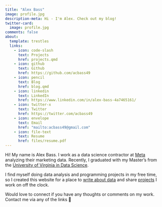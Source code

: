 ```yaml
---
title: "Alex Bass"
image: profile.jpg
description-meta: Hi - I'm Alex. Check out my blog!
twitter-card: 
  image: profile.jpg
comments: false
about:
  template: trestles
  links:
    - icon: code-slash
      text: Projects
      href: projects.qmd
    - icon: github
      text: Github
      href: https://github.com/acbass49
    - icon: pencil
      text: Blog
      href: blog.qmd
    - icon: linkedin
      text: LinkedIn
      href: https://www.linkedin.com/in/alex-bass-4a7465161/
    - icon: twitter-x
      text: Twitter
      href: https://twitter.com/acbass49
    - icon: envelope
      text: Email
      href: "mailto:acbass49@gmail.com"
    - icon: file-text
      text: Resume
      href: files/resume.pdf
---
```


Hi! My name is Alex Bass. I work as a data science contractor at [Meta](https://about.meta.com) analyzing their marketing data. Recently, I graduated with my Master's from the [University of Virginia in Data Science](https://datascience.virginia.edu/).

I find myself doing data analysis and programming projects in my free time, so I created this website for a place to [write about data](blog.qmd) and share [projects](projects.qmd) I work on off the clock.

Would love to connect if you have any thoughts or comments on my work. Contact me via any of the links 🙂
